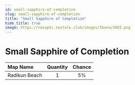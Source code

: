 ```yaml
---
id: small-sapphire-of-completion
slug: small-sapphire-of-completion
title: "Small Sapphire of Completion"
hide_title: true
image: https://nosapki.nostale.club/images/Ikona/2603.png
---
```



# <ItemIcon iconId="2603" height="32"/> Small Sapphire of Completion
|Map Name|Quantity|Chance|
|:--|:-:|:-:|
|Radikun Beach|1|5%|

